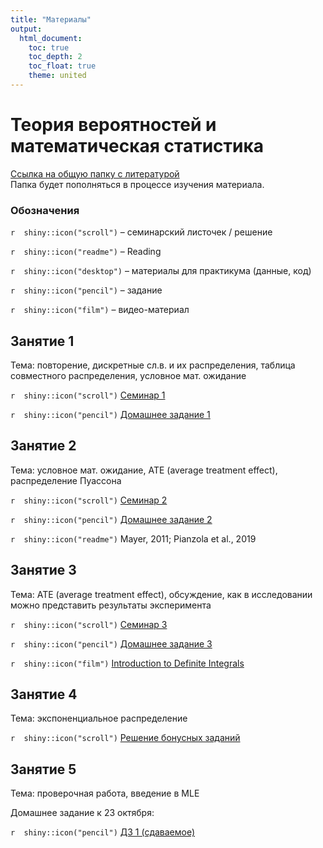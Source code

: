 ```yaml
---
title: "Материалы"
output:
  html_document:
    toc: true
    toc_depth: 2
    toc_float: true
    theme: united
---
```

# Теория вероятностей и математическая статистика

<a href="https://drive.google.com/drive/folders/14o2pmWw_KsUzGaYspwqJB20ck_Ag_yfW?usp=sharing" title=>Ссылка на общую папку с литературой</a>  
Папка будет пополняться в процессе изучения материала.


### Обозначения

`r  shiny::icon("scroll")` -- семинарский листочек / решение 

`r  shiny::icon("readme")` -- Reading

`r  shiny::icon("desktop")` -- материалы для практикума (данные, код)

`r  shiny::icon("pencil")` -- задание

`r  shiny::icon("film")` -- видео-материал
 
## Занятие 1
 
Тема: повторение, дискретные сл.в. и их распределения, таблица совместного распределения, условное мат. ожидание

`r  shiny::icon("scroll")` <a href="tvims2_seminar1_2022.pdf" title=>Семинар 1</a>

`r  shiny::icon("pencil")` <a href="tvims2_hw1_2022.pdf" title=>Домашнее задание 1</a>

## Занятие 2
 
Тема: условное мат. ожидание, ATE (average treatment effect), распределение Пуассона

`r  shiny::icon("scroll")` <a href="tvims2_seminar2_2022.pdf" title=>Семинар 2</a>

`r  shiny::icon("pencil")` <a href="tvims2_hw2_2022.pdf" title=>Домашнее задание 2</a>

`r  shiny::icon("readme")` Mayer, 2011; Pianzola et al., 2019

## Занятие 3
 
Тема: ATE (average treatment effect), обсуждение, как в исследовании можно представить результаты эксперимента

`r  shiny::icon("scroll")` <a href="tvims2_seminar3_2022.pdf" title=>Семинар 3</a>

`r  shiny::icon("pencil")` <a href="tvims2_hw3_2022.pdf" title=>Домашнее задание 3</a>

`r  shiny::icon("film")` <a href="https://ocw.mit.edu/courses/18-01sc-single-variable-calculus-fall-2010/resources/clip-1-introduction-to-definite-integrals/" title=>Introduction to Definite Integrals</a>  

## Занятие 4

Тема: экспоненциальное распределение

`r  shiny::icon("scroll")` <a href="tvims2_bonus_solution.pdf" title=>Решение бонусных заданий</a>

## Занятие 5

Тема: проверочная работа, введение в MLE

Домашнее задание к 23 октября:

`r  shiny::icon("pencil")` <a href="tvims2_hw.pdf" title=>ДЗ 1 (сдаваемое)</a>







